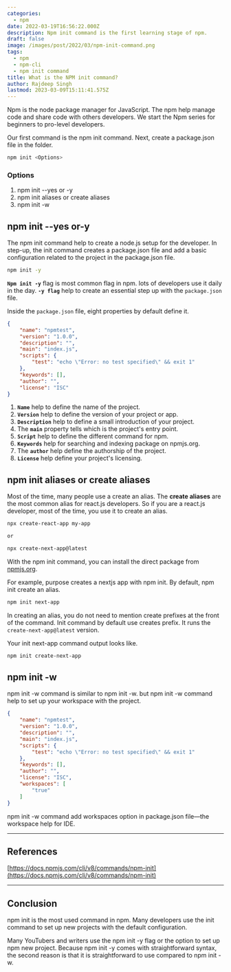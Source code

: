 ```yaml
---
categories:
  - npm
date: 2022-03-19T16:56:22.000Z
description: Npm init command is the first learning stage of npm.
draft: false
image: /images/post/2022/03/npm-init-command.png
tags:
  - npm
  - npm-cli
  - npm init command
title: What is the NPM init command?
author: Rajdeep Singh
lastmod: 2023-03-09T15:11:41.575Z
---
```


Npm is the node package manager for JavaScript. The npm help manage code and
share code with others developers. We start the Npm series for beginners to
pro-level developers.

Our first command is the npm init command. Next, create a package.json file in
the folder.

```bash
npm init <Options>
```

### Options

1. npm init --yes or -y
2. npm init aliases or create aliases
3. npm init -w

## npm init --yes or-y

The npm init command help to create a node.js setup for the developer. In
step-up, the init command creates a package.json file and add a basic
configuration related to the project in the package.json file.

```bash
npm init -y
```

**`Npm init -y`** flag is most common flag in npm. lots of developers use it daily in the day. **`-y flag`** help to create an essential step up with the `package.json` file.

Inside the `package.json` file, eight properties by default define it.

```json
{
	"name": "npmtest",
	"version": "1.0.0",
	"description": "",
	"main": "index.js",
	"scripts": {
		"test": "echo \"Error: no test specified\" && exit 1"
	},
	"keywords": [],
	"author": "",
	"license": "ISC"
}
```

1. **`Name`** help to define the name of the project.
2. **`Version`** help to define the version of your project or app.
3. **`Description`** help to define a small introduction of your project.
4. The **`main`** property tells which is the project's entry point.
5. **`Script`** help to define the different command for npm.
6. **`Keywords`** help for searching and indexing package on npmjs.org.
7. The **`author`** help define the authorship of the project.
8. **`License`** help define your project's licensing.

## npm init aliases or create aliases

Most of the time, many people use a create an alias. The **create aliases** are
the most common alias for react.js developers. So if you are a react.js developer,
most of the time, you use it to create an alias.

```bash
npx create-react-app my-app

or

npx create-next-app@latest
```

With the npm init command, you can install the direct package from [npmjs.org](npmjs.org).

For example, purpose creates a nextjs app with npm init. By default, npm init
create an alias.

```bash
npm init next-app
```

In creating an alias, you do not need to mention create prefixes at the front of
the command. Init command by default use creates prefix. It runs the
`create-next-app@latest` version.

Your init next-app command output looks like.

```bash
npm init create-next-app
```

## npm init -w

npm init -w command is similar to npm init -w. but npm init -w command help to
set up your workspace with the project.

```json
{
	"name": "npmtest",
	"version": "1.0.0",
	"description": "",
	"main": "index.js",
	"scripts": {
		"test": "echo \"Error: no test specified\" && exit 1"
	},
	"keywords": [],
	"author": "",
	"license": "ISC",
	"workspaces": [
		"true"
	]
}
```

npm init -w command add workspaces option in package.json file—the workspace
help for IDE.

---

## References

[https://docs.npmjs.com/cli/v8/commands/npm-init](https://docs.npmjs.com/cli/v8/commands/npm-init)

---

## Conclusion

npm init is the most used command in npm. Many developers use the init command
to set up new projects with the default configuration.

Many YouTubers and writers use the npm init -y flag or the option to set up npm
new project. Because npm init -y comes with straightforward syntax, the second
reason is that it is straightforward to use compared to npm init -w.
